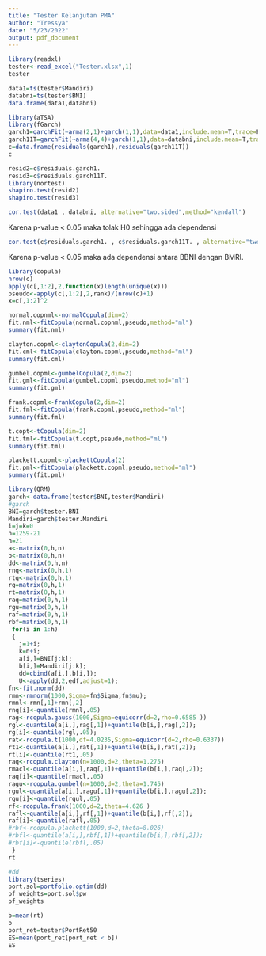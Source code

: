 ---
title: "Tester Kelanjutan PMA"
author: "Tressya"
date: "5/23/2022"
output: pdf_document
---

```{r}
library(readxl)
tester<-read_excel("Tester.xlsx",1)
tester
```

```{r}
data1=ts(tester$Mandiri)
databni=ts(tester$BNI)
data.frame(data1,databni)
```

```{r}
library(aTSA)
library(fGarch)
garch1=garchFit(~arma(2,1)+garch(1,1),data=data1,include.mean=T,trace=F)
garch11T=garchFit(~arma(4,4)+garch(1,1),data=databni,include.mean=T,trace=F)
c=data.frame(residuals(garch1),residuals(garch11T))
c
```


```{r}
resid2=c$residuals.garch1.
resid3=c$residuals.garch11T.
library(nortest)
shapiro.test(resid2)
shapiro.test(resid3)
```


```{r}
cor.test(data1 , databni, alternative="two.sided",method="kendall")
```
Karena p-value < 0.05 maka tolak H0 sehingga ada dependensi
```{r}
cor.test(c$residuals.garch1. , c$residuals.garch11T. , alternative="two.sided",method="spearman")
```
Karena p-value < 0.05 maka ada dependensi antara BBNI dengan BMRI. 

```{r}
library(copula)
nrow(c)
apply(c[,1:2],2,function(x)length(unique(x)))
pseudo<-apply(c[,1:2],2,rank)/(nrow(c)+1)
x=c[,1:2]^2
```

```{r}
normal.copnml<-normalCopula(dim=2)
fit.nml<-fitCopula(normal.copnml,pseudo,method="ml")
summary(fit.nml)
```
```{r}
clayton.copml<-claytonCopula(2,dim=2)
fit.cml<-fitCopula(clayton.copml,pseudo,method="ml")
summary(fit.cml)
```

```{r}
gumbel.copml<-gumbelCopula(2,dim=2)
fit.gml<-fitCopula(gumbel.copml,pseudo,method="ml")
summary(fit.gml)
```

```{r}
frank.copml<-frankCopula(2,dim=2)
fit.fml<-fitCopula(frank.copml,pseudo,method="ml")
summary(fit.fml)
```

```{r}
t.copt<-tCopula(dim=2)
fit.tml<-fitCopula(t.copt,pseudo,method="ml")
summary(fit.tml)
```

```{r}
plackett.copml<-plackettCopula(2)
fit.pml<-fitCopula(plackett.copml,pseudo,method="ml")
summary(fit.pml)
```

```{r}
library(QRM)
garch<-data.frame(tester$BNI,tester$Mandiri)
#garch
BNI=garch$tester.BNI
Mandiri=garch$tester.Mandiri
i=j=k=0
n=1259-21
h=21
a<-matrix(0,h,n)
b<-matrix(0,h,n)
dd<-matrix(0,h,n)
rnq<-matrix(0,h,1)
rtq<-matrix(0,h,1)
rg=matrix(0,h,1)
rt=matrix(0,h,1)
raq=matrix(0,h,1)
rgu=matrix(0,h,1)
raf=matrix(0,h,1)
rbf=matrix(0,h,1)
 for(i in 1:h)
 {
   j=1+i;
   k=n+i;
   a[i,]=BNI[j:k];
   b[i,]=Mandiri[j:k];
   dd=cbind(a[i,],b[i,]);
   U<-apply(dd,2,edf,adjust=1);
fn<-fit.norm(dd)
rmn<-rmnorm(1000,Sigma=fn$Sigma,fn$mu);
rmnl<-rmn[,1]+rmn[,2]
rnq[i]<-quantile(rmnl,.05)
rag<-rcopula.gauss(1000,Sigma=equicorr(d=2,rho=0.6585 ))
rgl<-quantile(a[i,],rag[,1])+quantile(b[i,],rag[,2]);
rg[i]<-quantile(rgl,.05);
rat<-rcopula.t(1000,df=4.0235,Sigma=equicorr(d=2,rho=0.6337))
rt1<-quantile(a[i,],rat[,1])+quantile(b[i,],rat[,2]);
rt[i]<-quantile(rt1,.05)
raq<-rcopula.clayton(n=1000,d=2,theta=1.275)
rmacl<-quantile(a[i,],raq[,1])+quantile(b[i,],raq[,2]);
raq[i]<-quantile(rmacl,.05)
ragu<-rcopula.gumbel(n=1000,d=2,theta=1.745)
rgul<-quantile(a[i,],ragu[,1])+quantile(b[i,],ragu[,2]);
rgu[i]<-quantile(rgul,.05)
rf<-rcopula.frank(1000,d=2,theta=4.626 )
rafl<-quantile(a[i,],rf[,1])+quantile(b[i,],rf[,2]);
raf[i]<-quantile(rafl,.05)
#rbf<-rcopula.plackett(1000,d=2,theta=8.026)
#rbfl<-quantile(a[i,],rbf[,1])+quantile(b[i,],rbf[,2]);
#rbf[i]<-quantile(rbfl,.05)
 }
rt
```

```{r}
#dd
library(tseries)
port.sol=portfolio.optim(dd)
pf_weights=port.sol$pw
pf_weights
```


```{r}
b=mean(rt)
b
port_ret=tester$PortRet50
ES=mean(port_ret[port_ret < b])
ES
```

